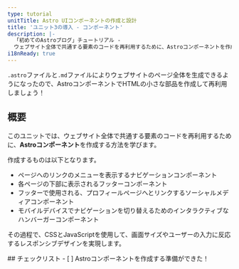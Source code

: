 ```yaml
---
type: tutorial
unitTitle: Astro UIコンポーネントの作成と設計
title: 'ユニット3の導入 - コンポーネント'
description: |-
  「初めてのAstroブログ」チュートリアル -
  ウェブサイト全体で共通する要素のコードを再利用するために、Astroコンポーネントを作成する
i18nReady: true
---
```



`.astro`ファイルと`.md`ファイルによりウェブサイトのページ全体を生成できるようになったので、AstroコンポーネントでHTMLの小さな部品を作成して再利用しましょう！

## 概要

このユニットでは、ウェブサイト全体で共通する要素のコードを再利用するために、**Astroコンポーネント**を作成する方法を学びます。

作成するものは以下となります。
- ページへのリンクのメニューを表示するナビゲーションコンポーネント
- 各ページの下部に表示されるフッターコンポーネント
- フッターで使用される、プロフィールページへとリンクするソーシャルメディアコンポーネント
- モバイルデバイスでナビゲーションを切り替えるためのインタラクティブなハンバーガーコンポーネント

その過程で、CSSとJavaScriptを使用して、画面サイズやユーザーの入力に反応するレスポンシブデザインを実現します。


<Box icon="check-list">
## チェックリスト

<Checklist>
- [ ] Astroコンポーネントを作成する準備ができた！
</Checklist>
</Box>
